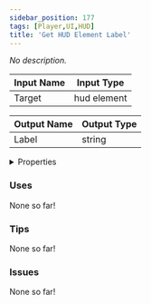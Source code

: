 ```yaml
---
sidebar_position: 177
tags: [Player,UI,HUD]
title: 'Get HUD Element Label'
---
```


*No description.*




<EsbSvg />

| Input Name | Input Type |
|-----------|-----------|
| Target | hud element |

| Output Name | Output Type |
|-----------|-----------|
| Label | string |


<details>
  <summary>Properties</summary>
  <div>
    <div>
    <table>
      <thead>
        <tr>
          <th>Is beta required?</th>
          <th>❌</th>
        </tr>
        <tr>
          <th>Is this chip a trolling risk?</th>
          <th>❌</th>
        </tr>
        <tr>
          <th>Is this chip a role assignment risk?</th>
          <th>❌</th>
        </tr>
        <tr>
          <th>Chip UUID</th>
          <th>98ef89de-7a1b-4043-8071-b5cda41030cd</th>
        </tr>
      </thead>
    </table>
    </div>
  </div>
</details>

### Uses

None so far!

### Tips

None so far!

### Issues

None so far!